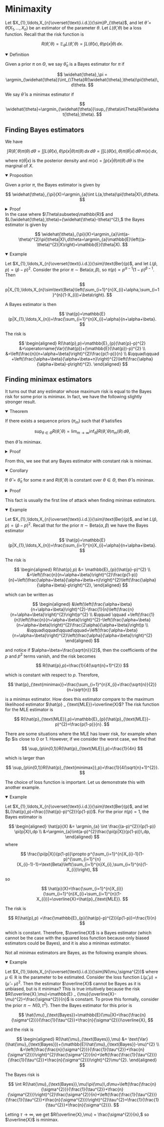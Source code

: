
# Minimaxity

Let $X_{1},\ldots,X_{n}\overset{\text{i.i.d.}}{\sim}P_{\theta}$, and let $\widehat{\theta}=\widehat{\theta}(X_{1},\ldots,X_{n})$ be an estimator of the parameter $\theta$. Let $L(\widehat{\theta},\theta)$ be a loss function. Recall that the risk function is

$$
R(\widehat{\theta},\theta)=\mathbb{E}_{\theta}L(\widehat{\theta},\theta)=\int L(\widehat{\theta}(x),\theta)p(x|\theta)\,dx.
$$

<details open>
<summary>Definition</summary>

Given a prior $\pi$ on $\Theta$, we say $\widehat{\theta}_\pi$ is a Bayes estimator for $\pi$ if 

$$
\widehat{\theta}_\pi = \argmin_{\widehat{\theta}}\int_{\Theta}R(\widehat{\theta},\theta)\pi(\theta)\,d\theta.
$$

We say $\widehat\theta$ is a minimax estimator if 

$$
\widehat{\theta}=\argmin_{\widehat{\theta}}\sup_{\theta\in\Theta}R(\widehat{\theta},\theta).
$$

</details>

## Finding Bayes estimators

We have

$$
\int R(\widehat{\theta},\theta)\pi(\theta)\,d\theta=\int\int L(\widehat{\theta}(x),\theta)p(x|\theta)\pi(\theta)\,dx\,d\theta=\int\int L(\widehat{\theta}(x),\theta)\pi(\theta|x)\,d\theta\,m(x)\,dx,
$$

where $\pi(\theta|x)$ is the posterior density and $m(x) = \int p(x|\theta)\pi(\theta) \, d\theta$  is the marginal of $X$. 

<details open>
<summary>Proposition</summary>

Given a prior $\pi$, the Bayes estimator is given by

$$
\widehat{\theta}_{\pi}(X)=\argmin_{a}\int L(a,\theta)\pi(\theta|X)\,d\theta.
$$

</details>

<details>
<summary>Proof</summary>

For any estimator $\widehat{\theta}$, we have

$$
\begin{aligned}
\int R(\widehat{\theta}_{\pi},\theta)\pi(\theta)\,d\theta &=\int\int L(\widehat{\theta}_{\pi}(x),\theta)\pi(\theta|x)\,d\theta\,m(x)\,dx \\
	&\leq\int\int L(\widehat{\theta}(x),\theta)\pi(\theta|x)\,d\theta\,m(x)\,dx \\
	&=\int R(\widehat{\theta},\theta)\pi(\theta)\,d\theta.
\end{aligned}
$$
</details>

<Callout type="info">
In the case where $\Theta\subseteq\mathbb{R}$ and $L(\widehat{\theta},\theta)=(\widehat{\theta}-\theta)^{2},$ the Bayes estimator is given by

$$
\widehat{\theta}_{\pi}(X)=\argmin_{a}\int(a-\theta)^{2}\pi(\theta|X)\,d\theta=\argmin_{a}\mathbb{E}\left((a-\theta)^{2}|X\right)=\mathbb{E}(\theta|X).
$$
</Callout>

<details open>
<summary>Example</summary>

Let $X_{1},\ldots,X_{n}\overset{\text{i.i.d.}}{\sim}\text{Ber}(p)$, and let $L(\hat{p},p)=(\hat{p}-p)^{2}$. Consider the prior $\pi\sim\text{Beta}(\alpha,\beta)$, so $\pi(p)\propto p^{\alpha-1}(1-p)^{\beta-1}$. Then

$$
p|X_{1},\ldots,X_{n}\sim\text{Beta}\left(\sum_{i=1}^{n}X_{i}+\alpha,\sum_{i=1}^{n}(1-X_{i})+\beta\right).
$$

A Bayes estimator is then

$$
\hat{p}=\mathbb{E}(p|X_{1},\ldots,X_{n})=\frac{\sum_{i=1}^{n}X_{i}+\alpha}{n+\alpha+\beta}.
$$

The risk is

$$
\begin{aligned}
R(\hat{p},p)=\mathbb{E}_{p}(\hat{p}-p)^{2} &=\operatorname{Var}(\hat{p})+(\mathbb{E}(\hat{p})-p)^{2} \\
	&=\left(\frac{n}{n+\alpha+\beta}\right)^{2}\frac{p(1-p)}{n} \\
&\qquad\qquad +\left(\frac{\alpha+\beta}{\alpha+\beta+n}\right)^{2}\left(\frac{\alpha}{\alpha+\beta}-p\right)^{2}.
\end{aligned}
$$
</details>

## Finding minimax estimators

It turns out that any estimator whose maximum risk is equal to the Bayes risk for some prior is minimax. In fact, we have the following slightly stronger result.

<details open>
<summary>Theorem</summary>

If there exists a sequence priors $(\pi_m)$ such that $\widehat{\theta}$ satisfies 

$$
\sup_{\theta\in\Theta}R(\widehat{\theta},\theta)=\lim_{m\to\infty} \inf_{\widetilde{\theta}}\int R(\widetilde{\theta},\theta)\pi_m(\theta)\,d\theta,
$$

then $\widehat{\theta}$ is minimax. 
</details>

<details>
<summary>Proof</summary>

For all $\widetilde{\theta}$, we have

$$
\sup_{\theta\in\Theta}R(\widetilde{\theta},\theta)\geq\int R(\widetilde{\theta},\theta)\pi_m(\theta)\,d\theta\geq\inf_{\widetilde{\theta}}\int R(\widetilde{\theta},\theta)\pi_m(\theta)\,d\theta.
$$

Taking the limit as $m \to \infty$ gives $\sup_{\theta\in\Theta}R(\widetilde{\theta},\theta) \geq \sup_{\theta\in\Theta}R(\widehat{\theta},\theta).$
</details>

From this, we see that any Bayes estimator with constant risk is minimax. 

<details open>
<summary>Corollary</summary>

If $\widehat{\theta}=\widehat{\theta}_{\pi}$ for some $\pi$ and $R(\widehat{\theta},\theta)$ is constant over $\theta\in\Theta$, then $\widehat{\theta}$ is minimax. 
</details>


<details>
<summary>Proof</summary>

Since $R(\widehat{\theta},\theta)$ is constant, we have

$$
\sup_{\theta\in\Theta}R(\widehat{\theta},\theta)=\int R(\widehat{\theta},\theta)\pi(\theta)\,d\theta=\inf_{\widetilde{\theta}}\int R(\widetilde{\theta},\theta)\pi(\theta)\,d\theta,
$$

so by the theorem we have that $\widehat{\theta}$ is minimax. 

</details>

This fact is usually the first line of attack when finding minimax estimators. 

<details open>
<summary>Example</summary>

Let $X_{1},\ldots,X_{n}\overset{\text{i.i.d.}}{\sim}\text{Ber}(p)$, and let $L(\hat{p},p)=(\hat{p}-p)^{2}$. Recall that for the prior $\pi\sim\text{Beta}(\alpha,\beta)$ we have the Bayes estimator

$$
\hat{p}=\mathbb{E}(p|X_{1},\ldots,X_{n})=\frac{\sum_{i=1}^{n}X_{i}+\alpha}{n+\alpha+\beta}.
$$

The risk is 

$$
\begin{aligned}
R(\hat{p},p) &= \mathbb{E}_{p}(\hat{p}-p)^{2} \\
&=\left(\frac{n}{n+\alpha+\beta}\right)^{2}\frac{p(1-p)}{n}+\left(\frac{\alpha+\beta}{\alpha+\beta+n}\right)^{2}\left(\frac{\alpha}{\alpha+\beta}-p\right)^{2},
\end{aligned}
$$

which can be written as 

$$
\begin{aligned}
&\left(\left(\frac{\alpha+\beta}{n+\alpha+\beta}\right)^{2}-\frac{1}{n}\left(\frac{n}{n+\alpha+\beta}\right)^{2}\right)p^{2} \\
&\qquad \qquad +\left(\frac{1}{n}\left(\frac{n}{n+\alpha+\beta}\right)^{2}-\left(\frac{\alpha+\beta}{n+\alpha+\beta}\right)^{2}\frac{2\alpha}{\alpha+\beta}\right)p \\
&\qquad\qquad\qquad\qquad+\left(\frac{\alpha+\beta}{n+\alpha+\beta}\right)^{2}\left(\frac{\alpha}{\alpha+\beta}\right)^{2}
\end{aligned}
$$

and notice if $\alpha=\beta=\frac{\sqrt{n}}{2}$, then the coefficients of the $p$ and $p^{2}$ terms vanish, and the risk becomes

$$
R(\hat{p},p)=\frac{1}{4(\sqrt{n}+1)^{2}}
$$

which is constant with respect to $p$. Therefore, 

$$
\hat{p}_{\text{minimax}}=\frac{\sum_{i=1}^{n}X_{i}+\frac{\sqrt{n}}{2}}{n+\sqrt{n}}
$$

is a minimax estimator. How does this estimator compare to the maximum likelihood estimator $\hat{p} _ {\text{MLE}}=\overline{X}$? The risk function for the MLE estimator is 

$$
R(\hat{p}_{\text{MLE}},p)=\mathbb{E}_{p}(\hat{p}_{\text{MLE}}-p)^{2}=\frac{p(1-p)}{n}.
$$

There are some situations where the MLE has lower risk, for example when $p $is close to 0 or 1. However, if we consider the worst case, we find that

$$
\sup_{p\in(0,1)}R(\hat{p}_{\text{MLE}},p)=\frac{1}{4n}
$$

which is larger than 

$$
\sup_{p\in(0,1)}R(\hat{p}_{\text{minimax}},p)=\frac{1}{4(\sqrt{n}+1)^{2}}.
$$ 
</details>


The choice of loss function is important. Let us demonstrate this with another example. 

<details open>
<summary>Example</summary>

Let $X_{1},\ldots,X_{n}\overset{\text{i.i.d.}}{\sim}\text{Ber}(p)$, and let $L(\hat{p},p)=\frac{(\hat{p}-p)^{2}}{p(1-p)}$. For the prior $\pi(p)=1$, the Bayes estimator is

$$
\begin{aligned}
\hat{p}(X) &= \argmin_{a} \int \frac{(a-p)^{2}}{p(1-p)} \pi(p|X)\,dp \\ 
	&=\argmin_{a}\int(a-p)^{2}\frac{\pi(p|X)}{p(1-p)}\,dp,
\end{aligned}
$$
where 

$$
\frac{\pi(p|X)}{p(1-p)}\propto p^{\sum_{i=1}^{n}X_{i}-1}(1-p)^{\sum_{i=1}^{n}(X_{i}-1)-1}=\text{Beta}\left(\sum_{i=1}^{n}X_{i},\sum_{i=1}^{n}(1-X_{i})\right),
$$

so

$$
\hat{p}(X)=\frac{\sum_{i=1}^{n}X_{i}}{\sum_{i=1}^{n}X_{i}+\sum_{i=1}^{n}(1-X_{i})}=\overline{X}=\hat{p}_{\text{MLE}}.
$$

The risk is 

$$
R(\hat{p},p) =\frac{\mathbb{E}_{p}(\hat{p}-p)^{2}}{p(1-p)}=\frac{1}{n}
$$

which is constant. Therefore, $\overline{X}$ is a Bayes estimator (which cannot be the case with the squared loss function because only biased estimators could be Bayes), and it is also a minimax estimator. 
</details>

Not all minimax estimators are Bayes, as the following example shows.

<details open>
<summary>Example</summary>

Let $X_{1},\ldots,X_{n}\overset{\text{i.i.d.}}{\sim}N(\mu,\sigma^{2})$ where $\mu\in\mathbb{R}$ is the parameter to be estimated. Consider the loss function $L(\hat{\mu},\mu)=(\hat{\mu}-\mu)^{2}$. Then the estimator $\overline{X}$ cannot be Bayes as it is unbiased, but is it minimax? This is true intuitively because the risk $R(\overline{X},\mu)=\mathbb{E} _ {\mu}(\overline{X}-\mu)^{2}=\frac{\sigma^{2}}{n}$ is constant. To prove this formally, consider the prior $\pi\sim N(0,\tau^{2})$. Then the Bayes estimator for this prior is

$$
\hat{\mu}_{\text{Bayes}}=\mathbb{E}(\mu|X)=\frac{\frac{n}{\sigma^{2}}}{\frac{1}{\tau^{2}}+\frac{n}{\sigma^{2}}}\overline{X},
$$

and the risk is

$$
\begin{aligned}
R(\hat{\mu}_{\text{Bayes}},\mu) &= \text{Var}(\hat{\mu}_{\text{Bayes}})+(\mathbb{E}\hat{\mu}_{\text{Bayes}}-\mu)^{2} \\ 
	&=\left(\frac{\frac{n}{\sigma^{2}}}{\frac{1}{\tau^{2}}+\frac{n}{\sigma^{2}}}\right)^{2}\frac{\sigma^{2}}{n}+\left(\frac{\frac{1}{\tau^{2}}}{\frac{1}{\tau^{2}}+\frac{n}{\sigma^{2}}}\right)^{2}\mu^{2}.
\end{aligned}
$$

The Bayes risk is

$$
\int R(\hat{\mu}_{\text{Bayes}},\mu)\pi(\mu)\,d\mu=\left(\frac{\frac{n}{\sigma^{2}}}{\frac{1}{\tau^{2}}+\frac{n}{\sigma^{2}}}\right)^{2}\frac{\sigma^{2}}{n}+\left(\frac{\frac{1}{\tau^{2}}}{\frac{1}{\tau^{2}}+\frac{n}{\sigma^{2}}}\right)^{2}\tau^{2}=\frac{1}{\frac{1}{\tau^{2}}+\frac{n}{\sigma^{2}}}.
$$

Letting $\tau\to\infty$, we get $R(\overline{X},\mu) = \frac{\sigma^{2}}{n},$ so $\overline{X}$ is minimax.
</details>

